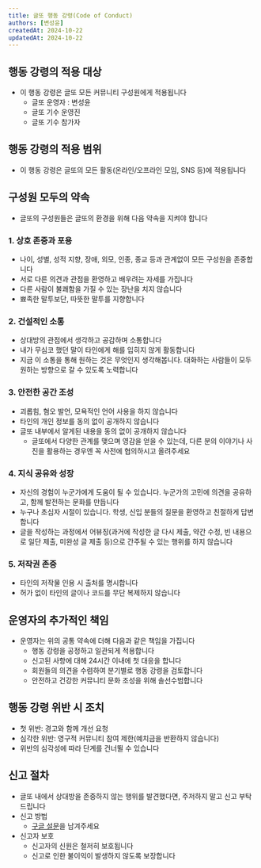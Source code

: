 ```yaml
---
title: 글또 행동 강령(Code of Conduct)
authors: [변성윤]
createdAt: 2024-10-22
updatedAt: 2024-10-22
---
```


## 행동 강령의 적용 대상
- 이 행동 강령은 글또 모든 커뮤니티 구성원에게 적용됩니다
  - 글또 운영자 : 변성윤
  - 글또 기수 운영진
  - 글또 기수 참가자

## 행동 강령의 적용 범위
- 이 행동 강령은 글또의 모든 활동(온라인/오프라인 모임, SNS 등)에 적용됩니다

## 구성원 모두의 약속
- 글또의 구성원들은 글또의 환경을 위해 다음 약속을 지켜야 합니다

### 1. 상호 존중과 포용
- 나이, 성별, 성적 지향, 장애, 외모, 인종, 종교 등과 관계없이 모든 구성원을 존중합니다
- 서로 다른 의견과 관점을 환영하고 배우려는 자세를 가집니다
- 다른 사람이 불쾌함을 가질 수 있는 장난을 치지 않습니다
- 뾰족한 말투보단, 따뜻한 말투를 지향합니다
  
### 2. 건설적인 소통
- 상대방의 관점에서 생각하고 공감하며 소통합니다
- 내가 무심코 했던 말이 타인에게 해를 입히지 않게 활동합니다
- 지금 이 소통을 통해 원하는 것은 무엇인지 생각해봅니다. 대화하는 사람들이 모두 원하는 방향으로 갈 수 있도록 노력합니다

### 3. 안전한 공간 조성
- 괴롭힘, 혐오 발언, 모욕적인 언어 사용을 하지 않습니다
- 타인의 개인 정보를 동의 없이 공개하지 않습니다
- 글또 내부에서 알게된 내용을 동의 없이 공개하지 않습니다
  - 글또에서 다양한 관계를 맺으며 영감을 얻을 수 있는데, 다른 분의 이야기나 사진을 활용하는 경우엔 꼭 사전에 협의하시고 올려주세요

### 4. 지식 공유와 성장
- 자신의 경험이 누군가에게 도움이 될 수 있습니다. 누군가의 고민에 의견을 공유하고, 함께 발전하는 문화를 만듭니다
- 누구나 초심자 시절이 있습니다. 학생, 신입 분들의 질문을 환영하고 친절하게 답변합니다
- 글을 작성하는 과정에서 어뷰징(과거에 작성한 글 다시 제출, 약간 수정, 빈 내용으로 일단 제출, 미완성 글 제출 등)으로 간주될 수 있는 행위를 하지 않습니다
 
### 5. 저작권 존중
- 타인의 저작물 인용 시 출처를 명시합니다
- 허가 없이 타인의 글이나 코드를 무단 복제하지 않습니다

## 운영자의 추가적인 책임
- 운영자는 위의 공통 약속에 더해 다음과 같은 책임을 가집니다
  - 행동 강령을 공정하고 일관되게 적용합니다
  - 신고된 사항에 대해 24시간 이내에 첫 대응을 합니다
  - 회원들의 의견을 수렴하여 분기별로 행동 강령을 검토합니다
  - 안전하고 건강한 커뮤니티 문화 조성을 위해 솔선수범합니다

## 행동 강령 위반 시 조치
- 첫 위반: 경고와 함께 개선 요청
- 심각한 위반: 영구적 커뮤니티 참여 제한(예치금을 반환하지 않습니다)
- 위반의 심각성에 따라 단계를 건너뛸 수 있습니다

## 신고 절차
- 글또 내에서 상대방을 존중하지 않는 행위를 발견했다면, 주저하지 말고 신고 부탁드립니다
- 신고 방법
  - [구글 설문](https://forms.gle/HdNaMfi29vDHdscd7)을 남겨주세요
- 신고자 보호
  - 신고자의 신원은 철저히 보호됩니다
  - 신고로 인한 불이익이 발생하지 않도록 보장합니다
